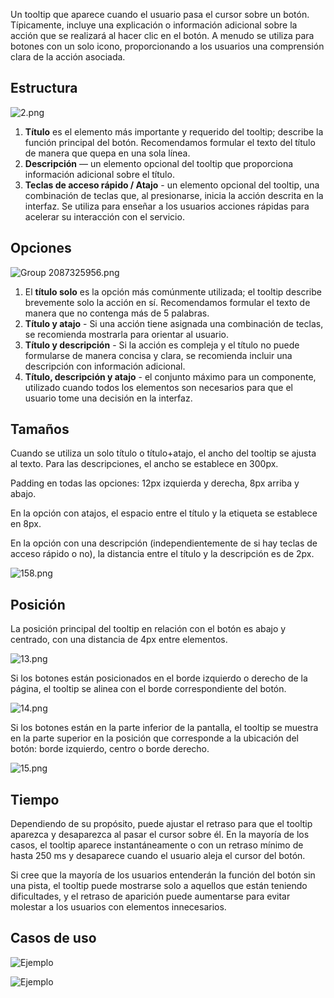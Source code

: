 Un tooltip que aparece cuando el usuario pasa el cursor sobre un botón. Típicamente, incluye una explicación o información adicional sobre la acción que se realizará al hacer clic en el botón. A menudo se utiliza para botones con un solo icono, proporcionando a los usuarios una comprensión clara de la acción asociada.

## Estructura

![2.png](/static/images/design/ActionTooltip/Structure.png)

1. **Título** es el elemento más importante y requerido del tooltip; describe la función principal del botón. Recomendamos formular el texto del título de manera que quepa en una sola línea.
2. **Descripción** — un elemento opcional del tooltip que proporciona información adicional sobre el título.
3. **Teclas de acceso rápido / Atajo** - un elemento opcional del tooltip, una combinación de teclas que, al presionarse, inicia la acción descrita en la interfaz. Se utiliza para enseñar a los usuarios acciones rápidas para acelerar su interacción con el servicio.

## Opciones

![Group 2087325956.png](/static/images/design/ActionTooltip/Variants.png)

1. El **título solo** es la opción más comúnmente utilizada; el tooltip describe brevemente solo la acción en sí. Recomendamos formular el texto de manera que no contenga más de 5 palabras.
2. **Título y atajo** - Si una acción tiene asignada una combinación de teclas, se recomienda mostrarla para orientar al usuario.
3. **Título y descripción** - Si la acción es compleja y el título no puede formularse de manera concisa y clara, se recomienda incluir una descripción con información adicional.
4. **Título, descripción y atajo** - el conjunto máximo para un componente, utilizado cuando todos los elementos son necesarios para que el usuario tome una decisión en la interfaz.

## Tamaños

Cuando se utiliza un solo título o título+atajo, el ancho del tooltip se ajusta al texto. Para las descripciones, el ancho se establece en 300px.

Padding en todas las opciones: 12px izquierda y derecha, 8px arriba y abajo.

En la opción con atajos, el espacio entre el título y la etiqueta se establece en 8px.

En la opción con una descripción (independientemente de si hay teclas de acceso rápido o no), la distancia entre el título y la descripción es de 2px.

![158.png](/static/images/design/ActionTooltip/Sizes.png)

## Posición

La posición principal del tooltip en relación con el botón es abajo y centrado, con una distancia de 4px entre elementos.

![13.png](/static/images/design/ActionTooltip/LocationUnder.png)

Si los botones están posicionados en el borde izquierdo o derecho de la página, el tooltip se alinea con el borde correspondiente del botón.

![14.png](/static/images/design/ActionTooltip/LocationUnderLeft&right.png)

Si los botones están en la parte inferior de la pantalla, el tooltip se muestra en la parte superior en la posición que corresponde a la ubicación del botón: borde izquierdo, centro o borde derecho.

![15.png](/static/images/design/ActionTooltip/LocationAboveLeft&center&right.png)

## Tiempo

Dependiendo de su propósito, puede ajustar el retraso para que el tooltip aparezca y desaparezca al pasar el cursor sobre él. En la mayoría de los casos, el tooltip aparece instantáneamente o con un retraso mínimo de hasta 250 ms y desaparece cuando el usuario aleja el cursor del botón.

Si cree que la mayoría de los usuarios entenderán la función del botón sin una pista, el tooltip puede mostrarse solo a aquellos que están teniendo dificultades, y el retraso de aparición puede aumentarse para evitar molestar a los usuarios con elementos innecesarios.

## Casos de uso

![Ejemplo](/static/images/design/ActionTooltip/Example1.png)

![Ejemplo](/static/images/design/ActionTooltip/Example2.png)

